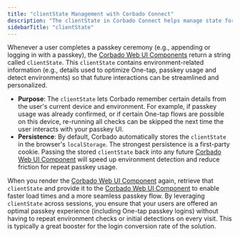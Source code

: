 ```yaml
---
title: "clientState Management with Corbado Connect"
description: "The clientState in Corbado Connect helps manage state for a smooth user experience. Learn how it works for passkey operations and autofill."
sidebarTitle: "clientState"
---
```



<Demo />

Whenever a user completes a passkey ceremony (e.g., appending or logging in with a passkey), the [Corbado Web UI Components](/corbado-connect/web-ui-components) return a string called `clientState`. This `clientState` contains environment-related information (e.g., details used to optimize One-tap, passkey usage and detect environments) so that future interactions can be streamlined and personalized.

- **Purpose**: The `clientState` lets Corbado remember certain details from the user's current device and environment. For example, if passkey usage was already confirmed, or if certain One-tap flows are possible on this device, re-running all checks can be skipped the next time the user interacts with your passkey UI.
- **Persistence**: By default, Corbado automatically stores the `clientState` in the browser's `localStorage`. The strongest persistence is a first-party cookie. Passing the stored `clientState` back into any future [Corbado Web UI Component](/corbado-connect/web-ui-components) will speed up environment detection and reduce friction for repeat passkey usage.

When you render the [Corbado Web UI Component](/corbado-connect/web-ui-components) again, retrieve that `clientState` and provide it to the [Corbado Web UI Component](/corbado-connect/web-ui-components) to enable faster load times and a more seamless passkey flow. By leveraging `clientState` across sessions, you ensure that your users are offered an optimal passkey experience (including One-tap passkey logins) without having to repeat environment checks or initial detections on every visit. This is typically a great booster for the login conversion rate of the solution.